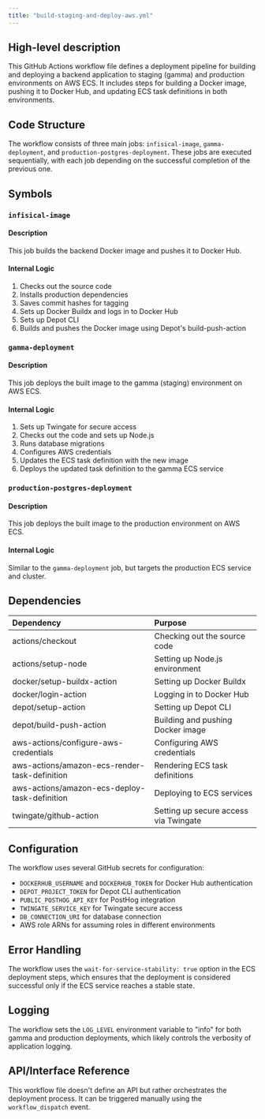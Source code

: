 ```yaml
---
title: "build-staging-and-deploy-aws.yml"
---
```


## High-level description
This GitHub Actions workflow file defines a deployment pipeline for building and deploying a backend application to staging (gamma) and production environments on AWS ECS. It includes steps for building a Docker image, pushing it to Docker Hub, and updating ECS task definitions in both environments.

## Code Structure
The workflow consists of three main jobs: `infisical-image`, `gamma-deployment`, and `production-postgres-deployment`. These jobs are executed sequentially, with each job depending on the successful completion of the previous one.

## Symbols

### `infisical-image`
#### Description
This job builds the backend Docker image and pushes it to Docker Hub.

#### Internal Logic
1. Checks out the source code
2. Installs production dependencies
3. Saves commit hashes for tagging
4. Sets up Docker Buildx and logs in to Docker Hub
5. Sets up Depot CLI
6. Builds and pushes the Docker image using Depot's build-push-action

### `gamma-deployment`
#### Description
This job deploys the built image to the gamma (staging) environment on AWS ECS.

#### Internal Logic
1. Sets up Twingate for secure access
2. Checks out the code and sets up Node.js
3. Runs database migrations
4. Configures AWS credentials
5. Updates the ECS task definition with the new image
6. Deploys the updated task definition to the gamma ECS service

### `production-postgres-deployment`
#### Description
This job deploys the built image to the production environment on AWS ECS.

#### Internal Logic
Similar to the `gamma-deployment` job, but targets the production ECS service and cluster.

## Dependencies
| Dependency | Purpose |
|:-----------|:--------|
| actions/checkout | Checking out the source code |
| actions/setup-node | Setting up Node.js environment |
| docker/setup-buildx-action | Setting up Docker Buildx |
| docker/login-action | Logging in to Docker Hub |
| depot/setup-action | Setting up Depot CLI |
| depot/build-push-action | Building and pushing Docker image |
| aws-actions/configure-aws-credentials | Configuring AWS credentials |
| aws-actions/amazon-ecs-render-task-definition | Rendering ECS task definitions |
| aws-actions/amazon-ecs-deploy-task-definition | Deploying to ECS services |
| twingate/github-action | Setting up secure access via Twingate |

## Configuration
The workflow uses several GitHub secrets for configuration:
- `DOCKERHUB_USERNAME` and `DOCKERHUB_TOKEN` for Docker Hub authentication
- `DEPOT_PROJECT_TOKEN` for Depot CLI authentication
- `PUBLIC_POSTHOG_API_KEY` for PostHog integration
- `TWINGATE_SERVICE_KEY` for Twingate secure access
- `DB_CONNECTION_URI` for database connection
- AWS role ARNs for assuming roles in different environments

## Error Handling
The workflow uses the `wait-for-service-stability: true` option in the ECS deployment steps, which ensures that the deployment is considered successful only if the ECS service reaches a stable state.

## Logging
The workflow sets the `LOG_LEVEL` environment variable to "info" for both gamma and production deployments, which likely controls the verbosity of application logging.

## API/Interface Reference
This workflow file doesn't define an API but rather orchestrates the deployment process. It can be triggered manually using the `workflow_dispatch` event.
